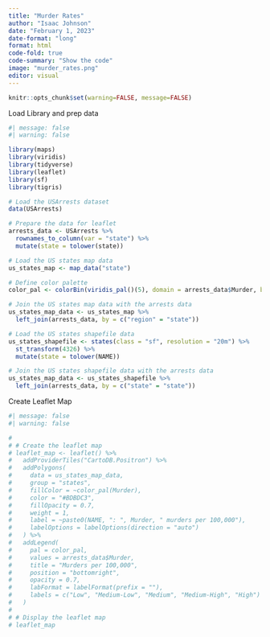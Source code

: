```yaml
---
title: "Murder Rates"
author: "Isaac Johnson"
date: "February 1, 2023"
date-format: "long"
format: html
code-fold: true
code-summary: "Show the code"
image: "murder_rates.png"
editor: visual
---
```


```r
knitr::opts_chunk$set(warning=FALSE, message=FALSE)

```

Load Library and prep data

```r
#| message: false
#| warning: false

library(maps)
library(viridis)
library(tidyverse)
library(leaflet)
library(sf)
library(tigris)

# Load the USArrests dataset
data(USArrests)

# Prepare the data for leaflet
arrests_data <- USArrests %>%
  rownames_to_column(var = "state") %>%
  mutate(state = tolower(state))

# Load the US states map data
us_states_map <- map_data("state")

# Define color palette
color_pal <- colorBin(viridis_pal()(5), domain = arrests_data$Murder, bins = 5)

# Join the US states map data with the arrests data
us_states_map_data <- us_states_map %>%
  left_join(arrests_data, by = c("region" = "state"))

# Load the US states shapefile data
us_states_shapefile <- states(class = "sf", resolution = "20m") %>%
  st_transform(4326) %>%
  mutate(state = tolower(NAME))

# Join the US states shapefile data with the arrests data
us_states_map_data <- us_states_shapefile %>%
  left_join(arrests_data, by = c("state" = "state"))
```

Create Leaflet Map

```r
#| message: false
#| warning: false

# 
# # Create the leaflet map
# leaflet_map <- leaflet() %>%
#   addProviderTiles("CartoDB.Positron") %>%
#   addPolygons(
#     data = us_states_map_data,
#     group = "states",
#     fillColor = ~color_pal(Murder),
#     color = "#BDBDC3",
#     fillOpacity = 0.7,
#     weight = 1,
#     label = ~paste0(NAME, ": ", Murder, " murders per 100,000"),
#     labelOptions = labelOptions(direction = "auto")
#   ) %>%
#   addLegend(
#     pal = color_pal,
#     values = arrests_data$Murder,
#     title = "Murders per 100,000",
#     position = "bottomright",
#     opacity = 0.7,
#     labFormat = labelFormat(prefix = ""),
#     labels = c("Low", "Medium-Low", "Medium", "Medium-High", "High")
#   )
# 
# # Display the leaflet map
# leaflet_map

```

